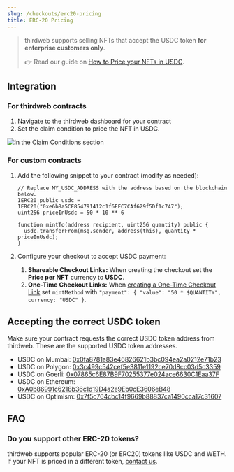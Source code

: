 ```yaml
---
slug: /checkouts/erc20-pricing
title: ERC-20 Pricing
---
```


> thirdweb supports selling NFTs that accept the USDC token **for enterprise customers only**.
>
> 👉 Read our guide on [How to Price your NFTs in USDC](https://blog.withpaper.com/how-to-price-your-nfts-in-usdc/).

## Integration

### For thirdweb contracts

1. Navigate to the thirdweb dashboard for your contract
2. Set the claim condition to price the NFT in USDC.

![In the **Claim Conditions** section](https://files.readme.io/f1bd58f-image.png "In the **Claim Conditions** section")

### For custom contracts

1. Add the following snippet to your contract (modify as needed):

   ```solidity
   // Replace MY_USDC_ADDRESS with the address based on the blockchain below.
   IERC20 public usdc = IERC20("0xe6b8a5CF854791412c1f6EFC7CAf629f5Df1c747");
   uint256 priceInUsdc = 50 * 10 ** 6

   function mintTo(address recipient, uint256 quantity) public {
     usdc.transferFrom(msg.sender, address(this), quantity * priceInUsdc);
   }
   ```

2. Configure your checkout to accept USDC payment:
   1. **Shareable Checkout Links:** When creating the checkout set the **Price per NFT** currency to **USDC**.
   2. **One-Time Checkout Links:** When [creating a One-Time Checkout Link](/checkouts/one-time-checkout-link) set `mintMethod` with `"payment": { "value": "50 * $QUANTITY", currency: "USDC" }`.

## Accepting the correct USDC token

Make sure your contract requests the correct USDC token address from thirdweb. These are the supported USDC token addresses.

- USDC on Mumbai: [0x0fa8781a83e46826621b3bc094ea2a0212e71b23](https://mumbai.polygonscan.com/address/0x0fa8781a83e46826621b3bc094ea2a0212e71b23)
- USDC on Polygon: [0x3c499c542cef5e3811e1192ce70d8cc03d5c3359](https://polygonscan.com/address/0x3c499c542cef5e3811e1192ce70d8cc03d5c3359)
- USDC on Goerli: [0x07865c6E87B9F70255377e024ace6630C1Eaa37F](https://goerli.etherscan.io/address/0x07865c6E87B9F70255377e024ace6630C1Eaa37F)
- USDC on Ethereum: [0xA0b86991c6218b36c1d19D4a2e9Eb0cE3606eB48](https://etherscan.io/address/0xa0b86991c6218b36c1d19d4a2e9eb0ce3606eb48)
- USDC on Optimism: [0x7f5c764cbc14f9669b88837ca1490cca17c31607](https://optimistic.etherscan.io/address/0x7f5c764cbc14f9669b88837ca1490cca17c31607)

## FAQ

### Do you support other ERC-20 tokens?

thirdweb supports popular ERC-20 (or ERC20) tokens like USDC and WETH. If your NFT is priced in a different token, [contact us](mailto:support@withpaper.com).
